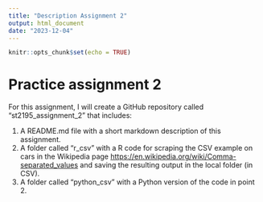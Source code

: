```yaml
---
title: "Description Assignment 2"
output: html_document
date: "2023-12-04"
---
```


```r
knitr::opts_chunk$set(echo = TRUE)
```

# Practice assignment 2

For this assignment, I will create a GitHub repository called "st2195_assignment_2" that includes:

1.  A README.md file with a short markdown description of this assignment.
2.  A folder called "r_csv" with a R code for scraping the CSV example on cars in the Wikipedia page <https://en.wikipedia.org/wiki/Comma-separated_values> and saving the resulting output in the local folder (in CSV).
3.  A folder called "python_csv" with a Python version of the code in point 2.
